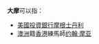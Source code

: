 '''大摩'''可以指：
* [[美國|美國]][[投資銀行|投資銀行]][[摩根士丹利|摩根士丹利]]
* [[澳洲|澳洲]]籍[[香港|香港]]練馬師[[约翰·摩亚_(练马师)|约翰·摩亚]]
{{disambig|Cat=二字消歧义}}